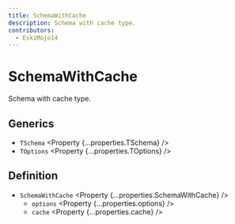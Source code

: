 ```yaml
---
title: SchemaWithCache
description: Schema with cache type.
contributors:
  - EskiMojo14
---
```



# SchemaWithCache

Schema with cache type.

## Generics

- `TSchema` <Property {...properties.TSchema} />
- `TOptions` <Property {...properties.TOptions} />

## Definition

- `SchemaWithCache` <Property {...properties.SchemaWithCache} />
  - `options` <Property {...properties.options} />
  - `cache` <Property {...properties.cache} />
